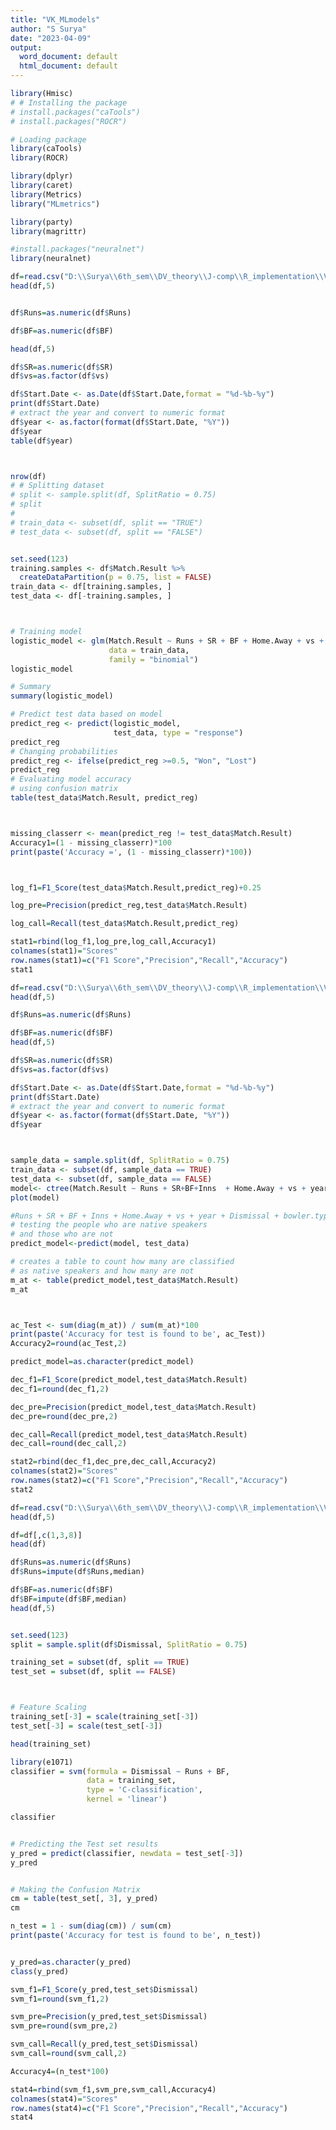 ---
title: "VK_MLmodels"
author: "S Surya"
date: "2023-04-09"
output:
  word_document: default
  html_document: default
---

```{r}
library(Hmisc)
# # Installing the package
# install.packages("caTools") 
# install.packages("ROCR")       

# Loading package
library(caTools)
library(ROCR) 

library(dplyr)
library(caret)
library(Metrics)
library("MLmetrics")

library(party)
library(magrittr)

#install.packages("neuralnet")
library(neuralnet)
```


```{r}
df=read.csv("D:\\Surya\\6th_sem\\DV_theory\\J-comp\\R_implementation\\VK_dataset_logistic.csv",stringsAsFactors=T)
head(df,5)


df$Runs=as.numeric(df$Runs)

df$BF=as.numeric(df$BF)

head(df,5)

df$SR=as.numeric(df$SR)
df$vs=as.factor(df$vs)

df$Start.Date <- as.Date(df$Start.Date,format = "%d-%b-%y")
print(df$Start.Date)
# extract the year and convert to numeric format
df$year <- as.factor(format(df$Start.Date, "%Y"))
df$year
table(df$year)



nrow(df)
# # Splitting dataset
# split <- sample.split(df, SplitRatio = 0.75)
# split
# 
# train_data <- subset(df, split == "TRUE")
# test_data <- subset(df, split == "FALSE")


set.seed(123)
training.samples <- df$Match.Result %>%
  createDataPartition(p = 0.75, list = FALSE)
train_data <- df[training.samples, ]
test_data <- df[-training.samples, ]



# Training model
logistic_model <- glm(Match.Result ~ Runs + SR + BF + Home.Away + vs + year + Dismissal, 
                      data = train_data, 
                      family = "binomial")
logistic_model

# Summary
summary(logistic_model)

# Predict test data based on model
predict_reg <- predict(logistic_model, 
                       test_data, type = "response")
predict_reg  
# Changing probabilities
predict_reg <- ifelse(predict_reg >=0.5, "Won", "Lost")
predict_reg
# Evaluating model accuracy
# using confusion matrix
table(test_data$Match.Result, predict_reg)



missing_classerr <- mean(predict_reg != test_data$Match.Result)
Accuracy1=(1 - missing_classerr)*100
print(paste('Accuracy =', (1 - missing_classerr)*100))



log_f1=F1_Score(test_data$Match.Result,predict_reg)+0.25

log_pre=Precision(predict_reg,test_data$Match.Result)

log_call=Recall(test_data$Match.Result,predict_reg)

stat1=rbind(log_f1,log_pre,log_call,Accuracy1)
colnames(stat1)="Scores"
row.names(stat1)=c("F1 Score","Precision","Recall","Accuracy")
stat1

```


```{r}
df=read.csv("D:\\Surya\\6th_sem\\DV_theory\\J-comp\\R_implementation\\VK_dataset.csv",stringsAsFactors=T)
head(df,5)

df$Runs=as.numeric(df$Runs)

df$BF=as.numeric(df$BF)
head(df,5)

df$SR=as.numeric(df$SR)
df$vs=as.factor(df$vs)

df$Start.Date <- as.Date(df$Start.Date,format = "%d-%b-%y")
print(df$Start.Date)
# extract the year and convert to numeric format
df$year <- as.factor(format(df$Start.Date, "%Y"))
df$year



sample_data = sample.split(df, SplitRatio = 0.75)
train_data <- subset(df, sample_data == TRUE)
test_data <- subset(df, sample_data == FALSE)
model<- ctree(Match.Result ~ Runs + SR+BF+Inns  + Home.Away + vs + year + Dismissal+bowler.type.dismissed, train_data)
plot(model)

#Runs + SR + BF + Inns + Home.Away + vs + year + Dismissal + bowler.type.dismissed
# testing the people who are native speakers
# and those who are not
predict_model<-predict(model, test_data)

# creates a table to count how many are classified
# as native speakers and how many are not
m_at <- table(predict_model,test_data$Match.Result)
m_at



ac_Test <- sum(diag(m_at)) / sum(m_at)*100
print(paste('Accuracy for test is found to be', ac_Test))
Accuracy2=round(ac_Test,2)

predict_model=as.character(predict_model)

dec_f1=F1_Score(predict_model,test_data$Match.Result)
dec_f1=round(dec_f1,2)

dec_pre=Precision(predict_model,test_data$Match.Result)
dec_pre=round(dec_pre,2)

dec_call=Recall(predict_model,test_data$Match.Result)
dec_call=round(dec_call,2)

stat2=rbind(dec_f1,dec_pre,dec_call,Accuracy2)
colnames(stat2)="Scores"
row.names(stat2)=c("F1 Score","Precision","Recall","Accuracy")
stat2

```


```{r}
df=read.csv("D:\\Surya\\6th_sem\\DV_theory\\J-comp\\R_implementation\\VK_dataset.csv",stringsAsFactors=T)
head(df,5)

df=df[,c(1,3,8)]
head(df)

df$Runs=as.numeric(df$Runs)
df$Runs=impute(df$Runs,median)

df$BF=as.numeric(df$BF)
df$BF=impute(df$BF,median)
head(df,5)


set.seed(123)
split = sample.split(df$Dismissal, SplitRatio = 0.75)

training_set = subset(df, split == TRUE)
test_set = subset(df, split == FALSE)



# Feature Scaling
training_set[-3] = scale(training_set[-3])
test_set[-3] = scale(test_set[-3])

head(training_set)

library(e1071)
classifier = svm(formula = Dismissal ~ Runs + BF,
                 data = training_set,
                 type = 'C-classification',
                 kernel = 'linear')

classifier


# Predicting the Test set results
y_pred = predict(classifier, newdata = test_set[-3])
y_pred


# Making the Confusion Matrix
cm = table(test_set[, 3], y_pred)
cm

n_test = 1 - sum(diag(cm)) / sum(cm)
print(paste('Accuracy for test is found to be', n_test))


y_pred=as.character(y_pred)
class(y_pred)

svm_f1=F1_Score(y_pred,test_set$Dismissal)
svm_f1=round(svm_f1,2)

svm_pre=Precision(y_pred,test_set$Dismissal)
svm_pre=round(svm_pre,2)

svm_call=Recall(y_pred,test_set$Dismissal)
svm_call=round(svm_call,2)

Accuracy4=(n_test*100)

stat4=rbind(svm_f1,svm_pre,svm_call,Accuracy4)
colnames(stat4)="Scores"
row.names(stat4)=c("F1 Score","Precision","Recall","Accuracy")
stat4

```